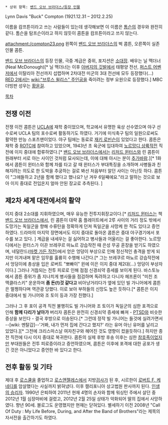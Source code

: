  * 상위 항목: [[밴드 오브 브라더스/등장 인물]]

Lynn Davis "Buck" Compton (1921.12.31 – 2012.2.25)

이름을 캄프튼이라고 쓰는 사람들이 있는데 생각해보면 이 이름은 [[톰슨]]의 경우와 완전히 같다. 톰슨을 탐프슨이라고 하지 않듯이 콤튼을 캄프튼이라고 쓰지 않는다.

attachment:/compton23.png
왼쪽이 [[밴드 오브 브라더스]]의 벅 콤튼, 오른쪽이 실존 인물 콤튼.

[[밴드 오브 브라더스]]의 등장 인물, 극중 계급은 중위, 포지션은 [[소대장]]. 배우는 닐 맥더너(Neal McDonough)[* 닐 맥더너는 이후 [[아버지의 깃발]]에서 태평양 전선, [[퍼스트 어벤저]]에서 이탈리아 전선까지 섭렵하며 2차대전 미군의 3대 전선에 모두 등장했다(…) [[RED 2]]에서는 [[wiki:"브루스 윌리스" 주인공]]을 죽이려는 정부 요원으로 등장했다.] MBC 더빙판 성우는 [[황윤걸]].

[[목차]]
== 전쟁 이전 ==
전쟁 이전 콤튼은 [[UCLA]]에 재학 중이었으며, 학교에서 유명한 육상 선수였으며 야구 선수로써 UCLA 팀의 포수로써 활동하기도 하였다. 거기에 미식축구 팀의 일원으로써도 활약한 만능 스포츠맨이었다. 야구 팀에는 동료로 [[재키 로빈슨]]이 있었다고 한다. 콤튼은 재학 중 [[ROTC]]에 참여하고 있었으며, 1943년 초 육군에 입대하여 [[노르망디 상륙작전]] 직전에 이지 중대에 합류하였다.[* [[밴드 오브 브라더스]]에서는 [[리처드 윈터스]]와 린 콤튼이 원래부터 서로 아는 사이인 것처럼 묘사되는데, 이에 대해 아시는 분이 [[추가바람]].][* 1화에서 콤튼이 윈터스와 함께 차를 타고 갈 때 윈터스가 부대특징을 소개하며 사병들과 친해지려는 의도로 한 도박을 추궁하는 걸로 봐선 처음부터 알던 사이는 아닌듯 하다. 콤튼이 "그애들하고 2년을 함께 했다고 했나요? 난 겨우 6일째에요."라고 말하는 것으로 보아 이지 중대로 전입온지 얼마 안된 장교로 추측된다. ]
== 제2차 세계 대전에서의 활약 ==
이지 중대 2소대를 지휘하였으며, 매우 유능한 전투지휘장교이다.[* [[리처드 윈터스]]는 책 [[밴드 오브 브라더스]]에서, 린 콤튼이 대략 홈 플레이트에서 2루 사이의 거리 정도 밖에서 도망가는 독일군을 향해 수류탄을 정확하게 던져 독일군을 사망케 한 적도 있다고 증언하였다. 드라마의 마지막 장면에서도 이지 중대로 돌아온 콤튼은 중대 야구경기에서 포수를 보고 있다. ] 계급을 내세우는 걸 싫어하고 병사들과 어울리는 걸 좋아한다. 노르망디에서는 윈터스가 이끈 브레쿠르 마뇨르 강습작전 때 은성 무공 훈장을 받기도 하였으며, 네덜란드([[마켓 가든 작전]])에서 얻은 엉덩이 부상으로 인해 정신적인 충격을 받게 되지만 이겨내며 맡은 임무를 훌륭히 수행해 나간다.[* 그는 브레쿠르 마뇨르 강습작전에서 엉덩이에 총상을 입은 로버트 "뽀빠이" 윈에 이은 이지 중대 제2대(...) 엉덩이 부상자이다.] 그러나 거듭되는 전투 피로로 인해 점점 신경쇠약 증세를 보이게 된다. 바스토뉴에서 콤튼 중위가 좀 지나치게 병사들을 점검하며 독려하고 다니자 헤프론이 "미친 조 맥클라스키" 운운하며 '''좀 돈(!)것 같다고''' 비아냥거리다가 옆에 있던 빌 가니어에게 콤튼은 멀쩡하다며 역관광 당했다. 이로 보아 부하들의 신망도 높은 듯하다.[* 콤튼은 이지 중대에서 빌 가니어와 조 토이 등과 가장 친했다.] 

그러나 그 후 포이 공격 직전 불행히도 빌 가니어와 조 토이가 독일군의 심한 포격으로 인해 '''함께 다리가 날아가''' 버리자 콤튼은 완전히 신경쇠약 증세에 빠져 - [[PTSD]]와 비슷한 증상을 보인다 - 결국 후방으로 이송된다.[* 그런데 정작 빌 가니어는 들것에 실려가면서 --[wiki: 멘탈갑]--'거봐, 내가 먼저 집에 간다고 했지?' 라는 유머 아닌 유머를 날리고 있었다.][* 그전에 크리스마스날 여자친구와 헤어진 것도 영향이 컸을듯하다.] 하지만 종전 직전에 다시 이지 중대로 복귀한다. 콤튼의 실제 후방 후송 이후는 심한 [[참호족]]이었지만 부대원들은 전투 피로증이라고 증언하였으며, 콤튼은 이후에 포격에 대한 공포가 생긴 것은 아니었다고 증언한 바 있다고 한다.
== 전후 활동 및 기타 ==
제대 후 [[로스쿨]]을 졸업하고 [[로스앤젤레스]]에서 지방[[검사]]가 된 후, 시르한이 [[로버트 F. 케네디]]를 암살했다는 사실까지 밝혀냈다. 이후 캘리포니아 상고법원 판사까지 된다. [[인생의 승리자]]. 1990년 은퇴하여 2011년 현재 4명의 손자와 함께 워싱턴 주에서 살던 중 2012년 1월 심장마비에 걸렸고, 2012년 2월 25일 상태가 악화되어 딸의 집에서 사망하였다. 향년 90세. 블로그도 운영했지만 현재는 닫혀있다. 별세하기 이전 2008년 "Call Of Duty : My Life Before, During, and After the Band of Brothers"라는 제목의 자서전을 출간하기도 하였다.

